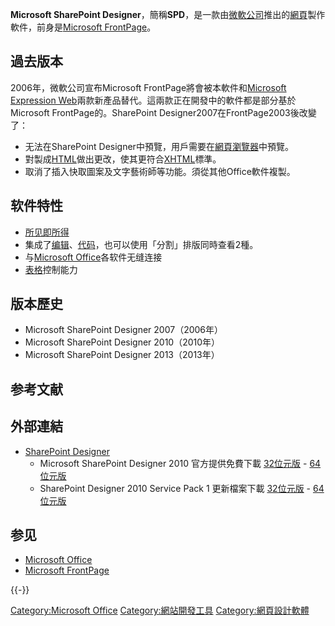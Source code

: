 {{Infobox Software
|name = Microsoft SharePoint Designer
|logo = 
|screenshot = [[File:Microsoft_Office_SharePoint_Designer_2010.png|250px]]
|caption =
|developer = [[Microsoft|Microsoft]]
|latest_release_version = 15.0.4849.1000
|latest_release_date = {{start date and age|2016|08|02}}
|operating_system = [[Microsoft_Windows|Microsoft Windows]]
|genre = [[網頁製作|網頁製作]]
|license = [[专有|专有]]
|website = [http://www.microsoft.com/spd www.microsoft.com/spd]
}}

'''Microsoft SharePoint Designer'''，簡稱'''SPD'''，是一款由[[微軟公司|微軟公司]]推出的[[網頁|網頁]]製作軟件，前身是[[Microsoft_FrontPage|Microsoft FrontPage]]。

== 過去版本 ==
2006年，微軟公司宣布Microsoft FrontPage將會被本軟件和[[Microsoft_Expression_Studio#應用程式|Microsoft Expression Web]]兩款新產品替代。這兩款正在開發中的軟件都是部分基於Microsoft FrontPage的。SharePoint Designer2007在FrontPage2003後改變了：
* 无法在SharePoint Designer中預覽，用戶需要在[[網頁瀏覽器|網頁瀏覽器]]中預覽。
* 對製成[[HTML|HTML]]做出更改，使其更符合[[XHTML|XHTML]]標準。
* 取消了插入快取圖案及文字藝術師等功能。須從其他Office軟件複製。

== 软件特性 ==
* [[所见即所得|所见即所得]]
* 集成了[[编辑|编辑]]、[[代码|代码]]，也可以使用「分割」排版同時查看2種。
* 与[[Microsoft_Office|Microsoft Office]]各软件无缝连接
* [[表格|表格]]控制能力

== 版本歷史 ==
* Microsoft SharePoint Designer 2007（2006年）
* Microsoft SharePoint Designer 2010（2010年）
*Microsoft SharePoint Designer 2013（2013年）
<!-- 原創研究
== 其他网页涉及软件 ==
* [[記事本|記事本]]
* 一般網頁設計:[[Adobe_Dreamweaver|Adobe Dreamweaver]]
* 簡單網頁設計:[[Ulead_PhotoImpact|Ulead PhotoImpact]],[[Microsoft_Office_Word|Microsoft Office Word]]
* 動畫網頁設計:[[Adobe_Flash|Adobe Flash]]
-->

== 参考文献 ==
{{Reflist}}

== 外部連結 ==
* [https://web.archive.org/web/20081209035240/http://office.microsoft.com/zh-tw/sharepointdesigner/default.aspx SharePoint Designer]
** Microsoft SharePoint Designer 2010 官方提供免費下載 [http://www.microsoft.com/downloads/details.aspx?FamilyID=d88a1505-849b-4587-b854-a7054ee28d66&displayLang=zh-tw 32位元版] {{Wayback|url=http://www.microsoft.com/downloads/details.aspx?FamilyID=d88a1505-849b-4587-b854-a7054ee28d66&displayLang=zh-tw |date=20191018124154 }} - [http://www.microsoft.com/downloads/details.aspx?FamilyID=566d3f55-77a5-4298-bb9c-f55f096b125d&displayLang=zh-tw 64位元版] {{Wayback|url=http://www.microsoft.com/downloads/details.aspx?FamilyID=566d3f55-77a5-4298-bb9c-f55f096b125d&displayLang=zh-tw |date=20100606054548 }}
** SharePoint Designer 2010 Service Pack 1 更新檔案下載 [http://www.microsoft.com/downloads/info.aspx?na=41&SrcFamilyId=277C4FAD-BE9B-4F60-B7AE-76BEC51069BE&SrcDisplayLang=zh-tw&u=http%3a%2f%2fdownload.microsoft.com%2fdownload%2fB%2fB%2fF%2fBBF46605-6154-4463-B36D-09D90905EC93%2fsharepointdesigner2010sp1-kb2460057-x86-fullfile-zh-tw.exe 32位元版] {{Wayback|url=http://www.microsoft.com/downloads/info.aspx?na=41&SrcFamilyId=277C4FAD-BE9B-4F60-B7AE-76BEC51069BE&SrcDisplayLang=zh-tw&u=http%3a%2f%2fdownload.microsoft.com%2fdownload%2fB%2fB%2fF%2fBBF46605-6154-4463-B36D-09D90905EC93%2fsharepointdesigner2010sp1-kb2460057-x86-fullfile-zh-tw.exe |date=20191018124150 }} - [http://www.microsoft.com/downloads/info.aspx?na=41&SrcFamilyId=F24FCD1E-B776-4C84-A2DD-CFD4417D7AE5&SrcDisplayLang=zh-tw&u=http%3a%2f%2fdownload.microsoft.com%2fdownload%2f7%2f8%2f3%2f783F0324-4ABF-465E-8617-E5B5988EBA61%2fsharepointdesigner2010sp1-kb2460057-x64-fullfile-zh-tw.exe 64位元版] {{Wayback|url=http://www.microsoft.com/downloads/info.aspx?na=41&SrcFamilyId=F24FCD1E-B776-4C84-A2DD-CFD4417D7AE5&SrcDisplayLang=zh-tw&u=http%3a%2f%2fdownload.microsoft.com%2fdownload%2f7%2f8%2f3%2f783F0324-4ABF-465E-8617-E5B5988EBA61%2fsharepointdesigner2010sp1-kb2460057-x64-fullfile-zh-tw.exe |date=20191018124154 }}

== 参见 ==
* [[Microsoft_Office|Microsoft Office]]
* [[Microsoft_FrontPage|Microsoft FrontPage]]

{{-}}
{{Microsoft Office}}
{{HTML编辑器}}

[[Category:Microsoft_Office|Category:Microsoft Office]]
[[Category:網站開發工具|Category:網站開發工具]]
[[Category:網頁設計軟體|Category:網頁設計軟體]]